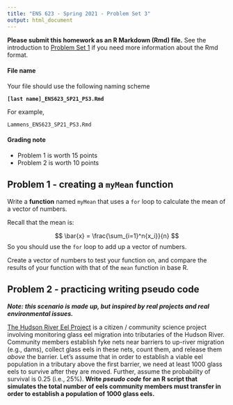 ```yaml
---
title: "ENS 623 - Spring 2021 - Problem Set 3"
output: html_document
---
```


**Please submit this homework as an R Markdown (Rmd) file.**
See the introduction to [Problem Set 1](http://mlammens.github.io/ENS-623-Research-Stats/problem_sets/Problem-set-1.html) if you need more information about the Rmd format.

#### File name

Your file should use the following naming scheme

**`[last name]_ENS623_SP21_PS3.Rmd`**

For example, 

`Lammens_ENS623_SP21_PS3.Rmd`

#### Grading note

* Problem 1 is worth 15 points
* Problem 2 is worth 10 points


## Problem 1 - creating a `myMean` function

Write a **function** named `myMean` that uses a `for` loop to calculate the mean of a vector of numbers.

Recall that the mean is:

$$
\bar{x} = \frac{\sum_{i=1}^n{x_i}}{n}
$$
So you should use the `for` loop to add up a vector of numbers.

Create a vector of numbers to test your function on, and compare the results of your function with that of the `mean` function in base R.


## Problem 2 - practicing writing pseudo code

***Note: this scenario is made up, but inspired by real projects and real environmental issues.*** 

[The Hudson River Eel Project](https://www.dec.ny.gov/lands/49580.html) is a citizen / community science project involving monitoring glass eel migration into tributaries of the Hudson River.
Community members establish fyke nets near barriers to up-river migration (e.g., dams), collect glass eels in these nets, count them, and release them *above* the barrier. 
Let's assume that in order to establish a viable eel population in a tributary above the first barrier, we need at least 1000 glass eels to survive after they are moved.
Further, assume the probability of survival is 0.25 (i.e., 25%). 
**Write *pseudo code* for an R script that simulates the total number of eels community members must transfer in order to establish a population of 1000 glass eels.**